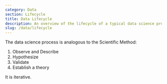 ```yaml
---
category: Data
section: Lifecycle
title: Data Lifecycle
description: An overview of the lifecycle of a typical data science project.
slug: /data/lifecycle
---
```


The data science process is analogous to the Scientific Method:
1. Observe and Describe
2. Hypothesize
3. Validate
4. Establish a theory

It is iterative.